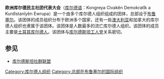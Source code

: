 '''欧洲库尔德民主社团代表大会'''（[[库尔德语|库尔德语]]：Kongreya Civakên Demokratîk a Kurdîstanîyên Ewrupa）是一个由多个库尔德人组织组成的团体，总部设于[[布鲁塞尔|布鲁塞尔]]。该团体的成员组织分布于欧洲多个国家，还有一些[[澳大利亚|澳大利亚]]和加拿大的库尔德人组织也隶属于该团体。该团体是人数最多的流亡库尔德人组织。该团体的成员主要是[[土耳其库尔德人|土耳其库尔德人]]。该团体与[[库尔德斯坦工人党|库尔德斯坦工人党]]关系密切。

==参见==
*[[库尔德斯坦社群联盟|库尔德斯坦社群联盟]]

{{庫德斯坦}}

[[Category:库尔德人组织|Category:库尔德人组织]]
[[Category:总部在布鲁塞尔的国际组织|Category:总部在布鲁塞尔的国际组织]]